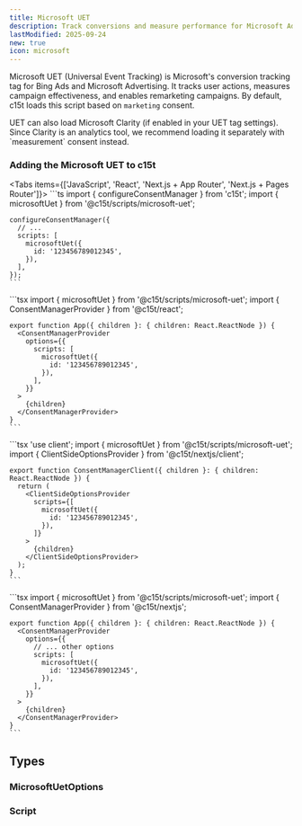 ```yaml
---
title: Microsoft UET 
description: Track conversions and measure performance for Microsoft Advertising and Bing Ads.
lastModified: 2025-09-24
new: true
icon: microsoft
---
```


Microsoft UET (Universal Event Tracking) is Microsoft's conversion tracking tag for Bing Ads and Microsoft Advertising. It tracks user actions, measures campaign effectiveness, and enables remarketing campaigns. By default, c15t loads this script based on `marketing` consent.

<Callout type="note">
  UET can also load Microsoft Clarity (if enabled in your UET tag settings). Since Clarity is an analytics tool, we recommend loading it separately with `measurement` consent instead.
</Callout>

### Adding the Microsoft UET to c15t

<Tabs items={['JavaScript', 'React', 'Next.js + App Router', 'Next.js + Pages Router']}>
  <Tab value="JavaScript">
    ```ts
    import { configureConsentManager } from 'c15t';
    import { microsoftUet } from '@c15t/scripts/microsoft-uet';

    configureConsentManager({
      // ... 
      scripts: [
        microsoftUet({
          id: '123456789012345',
        }),
      ],
    });
    ```
  </Tab>

  <Tab value="React">
    ```tsx
    import { microsoftUet } from '@c15t/scripts/microsoft-uet';
    import { ConsentManagerProvider } from '@c15t/react';

    export function App({ children }: { children: React.ReactNode }) { 
      <ConsentManagerProvider
        options={{
          scripts: [
            microsoftUet({
              id: '123456789012345',
            }),
          ],
        }}
      >
        {children}
      </ConsentManagerProvider>
    }
    ```
  </Tab>

  <Tab value="Next.js + App Router">
    ```tsx
    'use client';
    import { microsoftUet } from '@c15t/scripts/microsoft-uet';
    import { ClientSideOptionsProvider } from '@c15t/nextjs/client';

    export function ConsentManagerClient({ children }: { children: React.ReactNode }) { 
      return (
        <ClientSideOptionsProvider
          scripts={[
            microsoftUet({
              id: '123456789012345',
            }),
          ]}
        >
          {children}
        </ClientSideOptionsProvider>
      );
    }
    ```
  </Tab>

  <Tab value="Next.js + Pages Router">
    ```tsx
    import { microsoftUet } from '@c15t/scripts/microsoft-uet';
    import { ConsentManagerProvider } from '@c15t/nextjs';

    export function App({ children }: { children: React.ReactNode }) { 
      <ConsentManagerProvider
        options={{
          // ... other options
          scripts: [
            microsoftUet({
              id: '123456789012345',
            }),
          ],
        }}
      >
        {children}
      </ConsentManagerProvider>
    }
    ```
  </Tab>
</Tabs>

## Types

### MicrosoftUetOptions

<AutoTypeTable path="./packages/scripts/src/microsoft-uet.ts" name="MicrosoftUetOptions" />

### Script

<AutoTypeTable path="./packages/core/src/libs/script-loader/types.ts" name="Script" />
